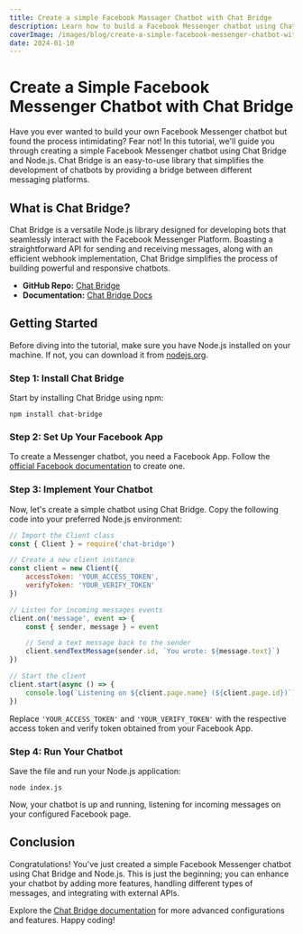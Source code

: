 ```yaml
---
title: Create a simple Facebook Massager Chatbot with Chat Bridge
description: Learn how to build a Facebook Messenger chatbot using Chat Bridge and Node.js. Simplify the process with easy steps and start chatting!
coverImage: /images/blog/create-a-simple-facebook-messenger-chatbot-with-chat-bridge.jpg
date: 2024-01-10
---
```


# Create a Simple Facebook Messenger Chatbot with Chat Bridge

Have you ever wanted to build your own Facebook Messenger chatbot but found the process intimidating? Fear not! In this tutorial, we'll guide you through creating a simple Facebook Messenger chatbot using Chat Bridge and Node.js. Chat Bridge is an easy-to-use library that simplifies the development of chatbots by providing a bridge between different messaging platforms.

## What is Chat Bridge?

Chat Bridge is a versatile Node.js library designed for developing bots that seamlessly interact with the Facebook Messenger Platform. Boasting a straightforward API for sending and receiving messages, along with an efficient webhook implementation, Chat Bridge simplifies the process of building powerful and responsive chatbots.

-   **GitHub Repo:** [Chat Bridge](https://github.com/Onyx-Innovators/Chat-Bridge)
-   **Documentation:** [Chat Bridge Docs](https://chat-bridge.pages.dev/)

## Getting Started

Before diving into the tutorial, make sure you have Node.js installed on your machine. If not, you can download it from [nodejs.org](https://nodejs.org/).

### Step 1: Install Chat Bridge

Start by installing Chat Bridge using npm:

```bash:Terminal
npm install chat-bridge
```

### Step 2: Set Up Your Facebook App

To create a Messenger chatbot, you need a Facebook App. Follow the [official Facebook documentation](https://developers.facebook.com/docs/messenger-platform/getting-started/app-setup) to create one.

### Step 3: Implement Your Chatbot

Now, let's create a simple chatbot using Chat Bridge. Copy the following code into your preferred Node.js environment:

```js:index.js
// Import the Client class
const { Client } = require('chat-bridge')

// Create a new client instance
const client = new Client({
    accessToken: 'YOUR_ACCESS_TOKEN',
    verifyToken: 'YOUR_VERIFY_TOKEN'
})

// Listen for incoming messages events
client.on('message', event => {
    const { sender, message } = event

    // Send a text message back to the sender
    client.sendTextMessage(sender.id, `You wrote: ${message.text}`)
})

// Start the client
client.start(async () => {
    console.log(`Listening on ${client.page.name} (${client.page.id})`)
})
```

Replace `'YOUR_ACCESS_TOKEN'` and `'YOUR_VERIFY_TOKEN'` with the respective access token and verify token obtained from your Facebook App.

### Step 4: Run Your Chatbot

Save the file and run your Node.js application:

```bash:Terminal
node index.js
```

Now, your chatbot is up and running, listening for incoming messages on your configured Facebook page.

## Conclusion

Congratulations! You've just created a simple Facebook Messenger chatbot using Chat Bridge and Node.js. This is just the beginning; you can enhance your chatbot by adding more features, handling different types of messages, and integrating with external APIs.

Explore the [Chat Bridge documentation]() for more advanced configurations and features. Happy coding!
